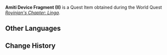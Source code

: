{{Item Infobox
|id           = 120004
|image        = Item Amiti Device Fragment (II).png
|type         = Quest Items
|description  = A fragment of an ancient ruin device. It is believed that when completed, this device can be used to open the cabin door of a ruin Golem.
|source1      = [[Royinjan's Chapter: Linga]]
}}
'''Amiti Device Fragment (II)''' is a Quest Item obtained during the World Quest ''[[Royinjan's Chapter: Linga]]''.

==Other Languages==
{{Other Languages
|default_hidden = 1
|en      = Amiti Device Fragment (II)
|zhs     = 阿麦塔机关的碎片・其二
|zhs_rm  = Āmàitǎ Jīguān de Suìpiàn - Qí Èr
|zht     = 阿麥塔機關的碎片・其二
|zht_rm  = Āmàitǎ Jīguān de Suìpiàn - Qí Èr
|ja      = アミティ装置の欠片・其の二
|ja_rm   = Amiti Souchi no Kakera - Sono ni
|ko      = 아미티 장치 조각・두 번째
|ko_rm   = Amati Jangchi Jogak - Du Beonjjae
|es      = Fragmento del dispositivo del amiti (II)
|fr      = Fragment du mécanisme d'Amiti II
|ru      = Фрагмент механизма Амити II
|th      = ชิ้นส่วนอุปกรณ์ Amiti (II)
|th_rm   = 
|vi      = Mảnh Cơ Quan Amiti II
|de      = Fragment der Amiti-Vorrichtung II
|id      = Pecahan Perangkat Amiti (II)
|pt      = Fragmento do Mecanismo Ametta - II
|tr      = Amati Cihazı Parçası (II)
|it      = Frammento del Dispositivo Amiti (II)
}}

==Change History==
{{Change History|3.0}}